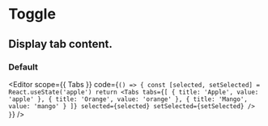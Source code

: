 
<Spacer y={0.6} />

# Toggle

<Spacer y={0.8} />

## Display tab content.

<Spacer y={2} />

### Default

<Editor
  scope={{ Tabs }}
  code={`() => {
  const [selected, setSelected] = React.useState('apple')
  return <Tabs
    tabs={[
      { title: 'Apple', value: 'apple' },
      { title: 'Orange', value: 'orange' },
      { title: 'Mango', value: 'mango' }
    ]}
    selected={selected}
    setSelected={setSelected}
  />
}`}
/>

<Spacer y={2} />
